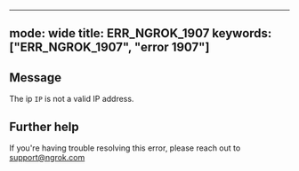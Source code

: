 
---
mode: wide
title: ERR_NGROK_1907
keywords: ["ERR_NGROK_1907", "error 1907"]
---

## Message
The ip `IP` is not a valid IP address.




## Further help
If you're having trouble resolving this error, please reach out to [support@ngrok.com](mailto:support@ngrok.com?subject=Help%20with%20ERR_NGROK_1907)

